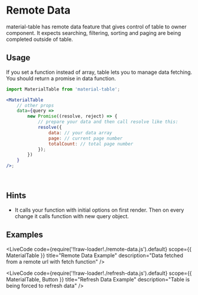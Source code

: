 
# Remote Data

material-table has remote data feature that gives control of table to owner component.
It expects searching, filtering, sorting and paging are being completed outside of table.

## Usage

If you set a function instead of array, table lets you to manage data fetching.
You should return a promise in data function.

```jsx
import MaterialTable from 'material-table';

<MaterialTable
    // other props
    data={query =>
        new Promise((resolve, reject) => {
            // prepare your data and then call resolve like this:
            resolve({
                data: // your data array
                page: // current page number
                totalCount: // total page number
            });
        })
    }
/>;
```

<br />

## Hints

-   It calls your function with initial options on first render. Then on every change it calls function with new query object. 

## Examples

<LiveCode
    code={require('!!raw-loader!./remote-data.js').default}
    scope={{ MaterialTable }}
    title="Remote Data Example"
    description="Data fetched from a remote url with fetch function"
/>

<LiveCode
    code={require('!!raw-loader!./refresh-data.js').default}
    scope={{ MaterialTable, Button }}
    title="Refresh Data Example"
    description="Table is being forced to refresh data"
/>
